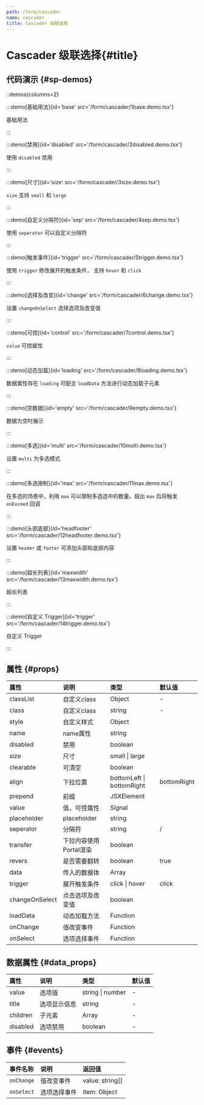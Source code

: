 ```yaml
---
path: /form/cascader
name: cascader
title: Cascader 级联选择
---
```



<div class="sys-ctx-main-left">

# Cascader 级联选择\{#title\}

## 代码演示 \{#sp-demos\}

::demos{columns=2}

:::demo[基础用法]{id='base' src='/form/cascader/1base.demo.tsx'}

基础用法

:::


:::demo[禁用]{id='disabled' src='/form/cascader/2disabled.demo.tsx'}

使用 `disabled` 禁用

:::


:::demo[尺寸]{id='size' src='/form/cascader/3size.demo.tsx'}

`size` 支持 `small` 和 `large`

:::


:::demo[自定义分隔符]{id='sep' src='/form/cascader/4sep.demo.tsx'}

使用 `seperator` 可以自定义分隔符

:::


:::demo[触发事件]{id='trigger' src='/form/cascader/5trigger.demo.tsx'}

使用 `trigger` 修改展开的触发条件， 支持 `hover` 和 `click`

:::


:::demo[选择及改变]{id='change' src='/form/cascader/6change.demo.tsx'}

设置 `changeOnSelect` 选择选项及改变值

:::


:::demo[可控]{id='control' src='/form/cascader/7control.demo.tsx'}

`value` 可控属性

:::


:::demo[动态加载]{id='loading' src='/form/cascader/8loading.demo.tsx'}

数据属性存在 `loading` 可配合 `loadData` 方法进行动态加载子元素

:::


:::demo[空数据]{id='empty' src='/form/cascader/9empty.demo.tsx'}

数据为空时展示

:::


:::demo[多选]{id='multi' src='/form/cascader/10multi.demo.tsx'}

设置 `multi` 为多选模式

:::


:::demo[多选限制]{id='max' src='/form/cascader/11max.demo.tsx'}

在多选的场景中，利用 `max` 可以限制多选选中的数量。超出 `max` 后将触发 `onExceed` 回调

:::


:::demo[头部底部]{id='headfooter' src='/form/cascader/12headfooter.demo.tsx'}

设置 `header` 或 `footer` 可添加头部和底部内容

:::


:::demo[超长列表]{id='maxwidth' src='/form/cascader/13maxwidth.demo.tsx'}

超长列表

:::


:::demo[自定义 Trigger]{id='trigger' src='/form/cascader/14trigger.demo.tsx'}

自定义 Trigger

:::



## 属性 \{#props\}

| 属性 | 说明 | 类型 | 默认值 |
| :--- | :---- | :--- | :--- |
|classList|自定义class|Object|-|
|class|自定义class|string|-|
|style|自定义样式|Object||
|name|name属性|string||
|disabled|禁用|boolean||
|size|尺寸|small &#124; large||
|clearable|可清空|boolean||
|align|下拉位置|bottomLeft &#124; bottomRight|bottomRight|
|prepend|前缀|JSXElement||
|value|值，可控属性|Signal||
|placeholder|placeholder|string||
|seperator|分隔符|string|/|
|transfer|下拉内容使用Portal渲染|boolean||
|revers|是否需要翻转|boolean|true|
|data|传入的数据体|Array||
|trigger|展开触发条件|click &#124; hover|click|
|changeOnSelect|点击选项及改变值|boolean||
|loadData|动态加载方法|Function||
|onChange|值改变事件|Function||
|onSelect|选项选择事件|Function||


## 数据属性 \{#data_props\}

| 属性 | 说明 | 类型 | 默认值 |
| :--- | :---- | :--- | :--- |
|value|选项值|string &#124; number|-|
|title|选项显示信息|string|-|
|children|子元素|Array|-|
|disabled|选项禁用|boolean|-|


## 事件 \{#events\}

| 事件名称 | 说明 | 返回值|
| :--- | :---- | :--- |
|`onChange`|值改变事件|value: string[]|
|`onSelect`|选项选择事件|item: Object|

</div>

